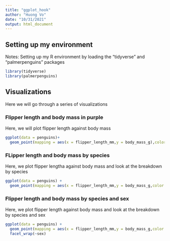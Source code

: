```yaml
---
title: "ggplot_hook"
author: "Huong Vo"
date: "10/31/2021"
output: html_document
---
```

## Setting up my environment
Notes: Setting up my R environment by loading the "tidyverse" and "palmerpenguins" packages
```r
library(tidyverse)
library(palmerpenguins)
```

## Visualizations
Here we will go through a series of visualizations

### Flipper length and body mass in purple
Here, we will plot flipper length against body mass
```r
ggplot(data = penguins)+
  geom_point(mapping = aes(x = flipper_length_mm,y = body_mass_g),color = "purple")
```

### FLipper length and body mass by species
Here, we plot flipper lengtha against body mass and look at the breakdown by species
```r
ggplot(data = penguins) + 
  geom_point(mapping = aes(x = flipper_length_mm,y = body_mass_g,color = species))
```

### Flipper length and body mass by species and sex
Here, we plot flipper length against body mass and look at the breakdown by species and sex
```r
ggplot(data = penguins) + 
  geom_point(mapping = aes(x = flipper_length_mm,y = body_mass_g,color = species,shape = species))+
  facet_wrap(~sex)

```

